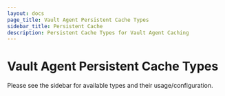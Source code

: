 ```yaml
---
layout: docs
page_title: Vault Agent Persistent Cache Types
sidebar_title: Persistent Cache
description: Persistent Cache Types for Vault Agent Caching
---
```


# Vault Agent Persistent Cache Types

Please see the sidebar for available types and their usage/configuration.
